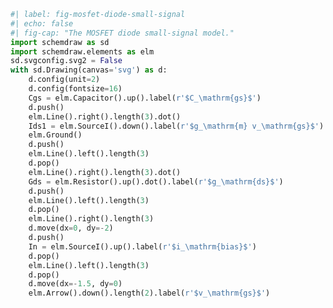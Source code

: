 ```python
#| label: fig-mosfet-diode-small-signal
#| echo: false
#| fig-cap: "The MOSFET diode small-signal model."
import schemdraw as sd
import schemdraw.elements as elm
sd.svgconfig.svg2 = False
with sd.Drawing(canvas='svg') as d:
    d.config(unit=2)
    d.config(fontsize=16)
    Cgs = elm.Capacitor().up().label(r'$C_\mathrm{gs}$')
    d.push()
    elm.Line().right().length(3).dot()
    Ids1 = elm.SourceI().down().label(r'$g_\mathrm{m} v_\mathrm{gs}$').dot()
    elm.Ground()
    d.push()
    elm.Line().left().length(3)
    d.pop()
    elm.Line().right().length(3).dot()
    Gds = elm.Resistor().up().dot().label(r'$g_\mathrm{ds}$')
    d.push()
    elm.Line().left().length(3)
    d.pop()
    elm.Line().right().length(3)
    d.move(dx=0, dy=-2)
    d.push()
    In = elm.SourceI().up().label(r'$i_\mathrm{bias}$')
    d.pop()
    elm.Line().left().length(3)
    d.pop()
    d.move(dx=-1.5, dy=0)
    elm.Arrow().down().length(2).label(r'$v_\mathrm{gs}$')
```